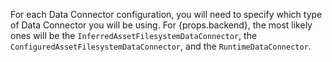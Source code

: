 <p>
    For each Data Connector configuration, you will need to specify which type of Data Connector you will be using.  For {props.backend}, the most likely ones will be the <code>InferredAssetFilesystemDataConnector</code>, the <code>ConfiguredAssetFilesystemDataConnector</code>, and the <code>RuntimeDataConnector</code>.
</p>